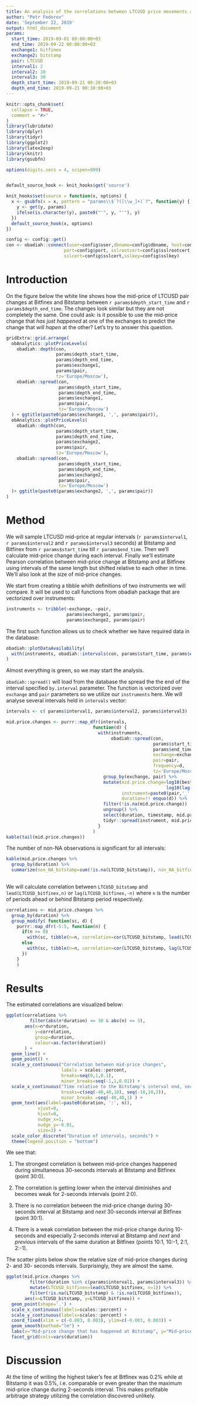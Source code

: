 ```yaml
---
title: An analysis of the correlations between LTCUSD price movements at Bitstamp and Bitfinex 
author: "Petr Fedorov"
date: 'September 22, 2019'
output: html_document
params:
  start_time: 2019-09-01 00:00:00+03
  end_time: 2019-09-22 00:00:00+03
  exchange1: bitfinex
  exchange2: bitstamp
  pair: LTCUSD
  interval1: 2
  interval2: 10
  interval3: 30
  depth_start_time: 2019-09-21 00:20:00+03
  depth_end_time: 2019-09-21 00:30:00+03
---
```


```r
knitr::opts_chunk$set(
  collapse = TRUE,
  comment = "#>"
)
library(lubridate)
library(dplyr)
library(tidyr)
library(ggplot2)
library(latex2exp)
library(knitr)
library(gsubfn)

options(digits.secs = 4, scipen=999)


default_source_hook <- knit_hooks$get('source')

knit_hooks$set(source = function(x, options) {
  x <- gsubfn(x = x, pattern = "params\\$`?([\\w_]+)`?", function(y) {
    y <- get(y, params)
    ifelse(is.character(y), paste0("'", y, "'"), y)
  })
  default_source_hook(x, options)
})


```


```r
config <- config::get()
con <- obadiah::connect(user=config$user,dbname=config$dbname, host=config$host,
                      port=config$port, sslrootcert=config$sslrootcert,
                      sslcert=config$sslcert,sslkey=config$sslkey)


```

# Introduction

On the figure below the white line shows how the mid-price of LTCUSD pair changes at Bitfinex and Bitstamp between `r params$depth_start_time` and `r params$depth_end_time`. The changes look similar but they are not completely the same. One could ask: is it possible to use the mid-price change that *has just happened* at one of the exchanges to predict the change that *will hapen* at the other? Let's try to answer this question.

```r
gridExtra::grid.arrange(
  obAnalytics::plotPriceLevels(
    obadiah::depth(con, 
                   params$depth_start_time,
                   params$depth_end_time,
                   params$exchange1,
                   params$pair,
                   tz='Europe/Moscow'),
    obadiah::spread(con, 
                    params$depth_start_time,
                    params$depth_end_time,
                    params$exchange1,
                    params$pair,
                    tz='Europe/Moscow')
  ) + ggtitle(paste0(params$exchange1, ',', params$pair)),
  obAnalytics::plotPriceLevels(
    obadiah::depth(con, 
                   params$depth_start_time,
                   params$depth_end_time,
                   params$exchange2,
                   params$pair,
                   tz='Europe/Moscow'),
    obadiah::spread(con, 
                    params$depth_start_time,
                    params$depth_end_time,
                    params$exchange2,
                    params$pair,
                    tz='Europe/Moscow')
  )+ ggtitle(paste0(params$exchange2, ',', params$pair))
)  
```


# Method

We will sample LTCUSD mid-price at regular intervals (`r params$interval1`, `r params$interval2` and `r params$interval3` seconds) at Bitstamp and Bitfinex from `r params$start_time` till `r params$end_time`. Then we'll calculate mid-price change during each interval. Finally we'll estimate Pearson correlation between mid-price change at Bitstamp and at Bitfinex using intervals of the same length but shifted relative to each other in time. We'll also look at the size of mid-price changes.

We start from creating a tibble whith definitions of two instruments we will compare. It will be used to call functions from obadiah package that are vectorized over instruments:


```r
instruments <- tribble(~exchange, ~pair,
                       params$exchange1, params$pair,
                       params$exchange2, params$pair)
```


The first such function allows us to check whether we have required data in the database:

```r
obadiah::plotDataAvailability( 
  with(instruments, obadiah::intervals(con, params$start_time, params$end_time, exchange, pair, tz='Europe/Moscow')) 
)
```

Almost everything is green, so we may start the analysis.

`obadiah::spread()` will load from the database the spread the the end of the interval specified `by.interval` parameter. The function is vectorized over `exchange` and `pair` parameters so we utilize our `instruments` here.  We will analyse several intervals held in `intervals` vector:



```r
intervals <- c( params$interval1, params$interval2, params$interval3)  # seconds 

mid.price.changes <- purrr::map_dfr(intervals, 
                                 function(d) {
                                   with(instruments,
                                        obadiah::spread(con,
                                                        params$start_time,
                                                        params$end_time,
                                                        exchange=exchange,
                                                        pair=pair,
                                                        frequency=d,
                                                        tz='Europe/Moscow')) %>% 
                                     group_by(exchange, pair) %>%
                                     mutate(mid.price.change=log10(best.bid.price+best.ask.price) -
                                                             log10(lag(best.bid.price)+lag(best.ask.price)),
                                            instrument=paste0(pair,'_',exchange),
                                            duration=!! enquo(d)) %>%
                                     filter(!is.na(mid.price.change))  %>% 
                                     ungroup() %>%  
                                     select(duration, timestamp, mid.price.change, instrument) %>%
                                     tidyr::spread(instrument, mid.price.change)  # Note that it is tidyr::spread() - spreads key-value pair accross multiple columns
                                   }
                                 )
kable(tail(mid.price.changes))

```

The number of non-NA observations is significant for all intervals:

```r

kable(mid.price.changes %>%
  group_by(duration) %>%
  summarize(non_NA_bitstamp=sum(!is.na(LTCUSD_bitstamp)), non_NA_bitfinex=sum(!is.na(LTCUSD_bitfinex))), col.names=c("Duration of interval", "Bitstamp", "Bitfinex"), align=c("c", 'c', 'c'), caption="Number of non-NA mid-price changes")
  

```


We will calculate correlation between `LTCUSD_bitstamp` and `lead(LTCUSD_bitfinex,n)` or `lag(LTCUSD_bitfinex,-n)` where `n` is the number of periods ahead or behind Bitstamp period respectively.

```r
correlations <- mid.price.changes %>%
  group_by(duration) %>%
  group_modify( function(sc, d) {
    purrr::map_dfr(-5:5, function(n) {
      if(n >= 0)
        with(sc, tibble(n=n, correlation=cor(LTCUSD_bitstamp, lead(LTCUSD_bitfinex,n), use="complete.obs")))
      else      
        with(sc, tibble(n=n, correlation=cor(LTCUSD_bitstamp, lag(LTCUSD_bitfinex,-n), use="complete.obs")))
      })
    }
    )
```


# Results

The estimated correlations are visualized below:

```r
ggplot(correlations %>% 
         filter(abs(n*duration) <= 30 & abs(n) <= 3),
       aes(x=n*duration, 
           y=correlation, 
           group=duration, 
           colour=as.factor(duration))
       ) + 
  geom_line() + 
  geom_point() + 
  scale_y_continuous("Correlation between mid-price changes", 
                     labels = scales::percent,
                     breaks=seq(0,1,0.1), 
                     minor_breaks=seq(-1,1,0.01)) + 
  scale_x_continuous("Time relative to the Bitstamp's interval end, seconds", 
                     breaks=c(seq(-40,40,10), seq(-10,10,2)),
                     minor_breaks =seq(-40,40,1) ) + 
  geom_text(aes(label=paste0(duration, ':', n)), 
            vjust=0,
            hjust=0, 
            nudge_x=1, 
            nudge_y=-0.01, 
            size=3) + 
  scale_color_discrete("Duration of intervals, seconds") + 
  theme(legend.position = "bottom")

```

We see that:

1. The strongest correlation is between mid-price changes happened during simultaneous 30-seconds intervals at Bitstamp and Bitfinex (point 30:0).

2. The correlation is getting lower when the interval diminishes and becomes weak for 2-seconds intervals (point 2:0). 

3. There is no correlation between the mid-price change during 30-seconds interval at Bitstamp  and *next* 30-seconds interval at Bitfinex (point 30:1). 

4. There is a weak correlation between the mid-price change during 10-seconds and especially 2-seconds interval at Bitstamp and *next* and *previous* intervals of the same duration at Bitfinex (points 10:1, 10:-1, 2:1, 2:-1).



The scatter plots below show the relative size of mid-price changes during 2- and 30- seconds intervals. Surprisingly, they are almost the same.


```r
ggplot(mid.price.changes %>%
         filter(duration %in% c(params$interval1, params$interval3)) %>%
         mutate(LTCUSD_bitfinex=lead(LTCUSD_bitfinex, n=1)) %>%
         filter(!is.na(LTCUSD_bitstamp) & !is.na(LTCUSD_bitfinex)),
       aes(x=LTCUSD_bitstamp, y=LTCUSD_bitfinex)) + 
  geom_point(shape='.') + 
  scale_x_continuous(labels=scales::percent) +
  scale_y_continuous(labels=scales::percent) +
  coord_fixed(xlim = c(-0.003, 0.003), ylim=c(-0.003, 0.003)) +
  geom_smooth(method="lm") + 
  labs(x="Mid-price change that has happened at Bitstamp", y="Mid-price change that will happen at Bitfinex") +
  facet_grid(cols=vars(duration))
```

# Discussion

At the time of writing the highest taker's fee at Bitfinex was 0.2% while at Bitstamp it was 0.5%, i.e. comparable or even greater than the maximum mid-price change during 2-seconds interval. This makes profitable arbitrage strategy utilizing the correlation discovered unlikely.

